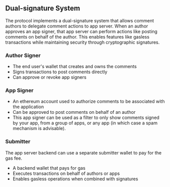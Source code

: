 ## Dual-signature System

The protocol implements a dual-signature system that allows comment authors to delegate comment actions to app server. When an author approves an app signer, that app server can perform actions like posting comments on behalf of the author. This enables features like gasless transactions while maintaining security through cryptographic signatures.

### Author Signer

- The end user's wallet that creates and owns the comments
- Signs transactions to post comments directly
- Can approve or revoke app signers

### App Signer

- An ethereum account used to authorize comments to be associated with the application
- Can be approved to post comments on behalf of an author
- This app signer can be used as a filter to only show comments signed by your app, from a group of apps, or any app (in which case a spam mechanism is advisable).

### Submitter

The app server backend can use a separate submitter wallet to pay for the gas fee.

- A backend wallet that pays for gas
- Executes transactions on behalf of authors or apps
- Enables gasless operations when combined with signatures
